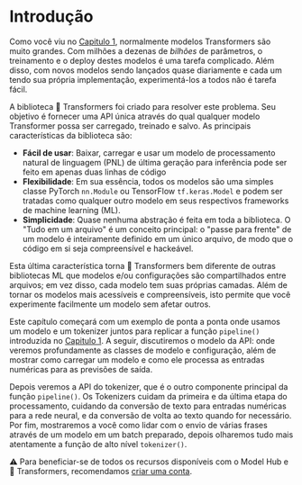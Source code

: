 # Introdução

<CourseFloatingBanner
    chapter={2}
    classNames="absolute z-10 right-0 top-0"
/>

Como você viu no [Capitulo 1](/course/pt/chapter1), normalmente modelos Transformers são muito grandes. Com milhões a dezenas de *bilhões* de parâmetros, o treinamento e o deploy destes modelos é uma tarefa complicado. Além disso, com novos modelos sendo lançados quase diariamente e cada um tendo sua própria implementação, experimentá-los a todos não é tarefa fácil.

A biblioteca 🤗 Transformers foi criado para resolver este problema. Seu objetivo é fornecer uma API única através do qual qualquer modelo Transformer possa ser carregado, treinado e salvo. As principais características da biblioteca são:

- **Fácil de usar**: Baixar, carregar e usar um modelo de processamento natural de linguagem (PNL) de última geração para inferência pode ser feito em apenas duas linhas de código
- **Flexibilidade**: Em sua essência, todos os modelos são uma simples classe PyTorch `nn.Module` ou TensorFlow `tf.keras.Model` e podem ser tratadas como qualquer outro modelo em seus respectivos frameworks de machine learning (ML).
- **Simplicidade**: Quase nenhuma abstração é feita em toda a biblioteca. O "Tudo em um arquivo" é um conceito principal: o "passe para frente" de um modelo é inteiramente definido em um único arquivo, de modo que o código em si seja compreensível e hackeável.

Esta última característica torna 🤗 Transformers bem diferente de outras bibliotecas ML que modelos e/ou configurações são compartilhados entre arquivos; em vez disso, cada modelo tem suas próprias camadas. Além de tornar os modelos mais acessíveis e compreensíveis, isto permite que você experimente facilmente um modelo sem afetar outros.

Este capítulo começará com um exemplo de ponta a ponta onde usamos um modelo e um tokenizer juntos para replicar a função `pipeline()` introduzida no [Capitulo 1](/course/pt/chapter1). A seguir, discutiremos o modelo da API: onde veremos profundamente as classes de modelo e configuração, além de mostrar como carregar um modelo e como ele processa as entradas numéricas para as previsões de saída. 

Depois veremos a API do tokenizer, que é o outro componente principal da função `pipeline()`. Os Tokenizers cuidam da primeira e da última etapa do processamento, cuidando da conversão de texto para entradas numéricas para a rede neural, e da conversão de volta ao texto quando for necessário. Por fim, mostraremos a você como lidar com o envio de várias frases através de um modelo em um batch preparado, depois olharemos tudo mais atentamente a função de alto nível `tokenizer()`.


<Tip>
⚠️ Para beneficiar-se de todos os recursos disponíveis com o Model Hub e 🤗 Transformers, recomendamos  <a href="https://huggingface.co/join"> criar uma conta</a>.
</Tip>